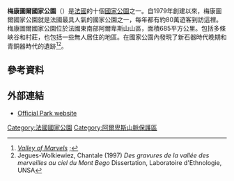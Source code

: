 '''梅康圖爾國家公園'''（{{lang-fr|Parc national du Mercantour}}）是[[法國|法國]]的十個[[國家公園|國家公園]]之一。自1979年創建以來，梅康圖爾國家公園就是法國最具人氣的國家公園之一，每年都有約80萬遊客到訪這裡。梅康圖爾國家公園位於法國東南部阿爾卑斯山山區，面積685平方公里。包括多條峽谷和村莊，也包括一些無人居住的地區。在國家公園內發現了新石器時代晚期和青銅器時代的遺跡<ref>[http://fun.chryzode.org/english/merveill.htm ''Valley of Marvels''] {{Wayback|url=http://fun.chryzode.org/english/merveill.htm |date=20160407155720 }};</ref><ref>Jegues-Wolkiewiez, Chantale (1997) ''Des gravures de la vallée des merveilles au ciel du Mont Bego'' Dissertation, Laboratoire d'Ethnologie, UNSA</ref>。

==參考資料==
{{Reflist}}

==外部連結==
{{commons category|Mercantour National Park}}
* [http://www.mercantour.eu/ Official Park website] {{Wayback|url=http://www.mercantour.eu/ |date=20110225130605 }}
{{National parks of France}}
{{Authority control}}
[[Category:法國國家公園|Category:法國國家公園]]
[[Category:阿爾卑斯山脈保護區|Category:阿爾卑斯山脈保護區]]